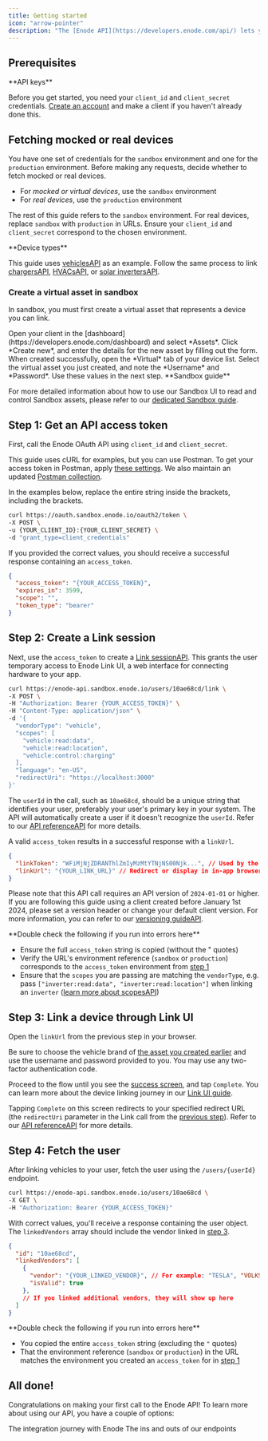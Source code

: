 ```yaml
---
title: Getting started
icon: "arrow-pointer"
description: "The [Enode API](https://developers.enode.com/api/) lets you connect to a wide range of green energy hardware. This guide demonstrates linking devices to a user and making your first API call by fetching the user."
---
```


## Prerequisites

<Warning>
**API keys**

Before you get started, you need your `client_id` and `client_secret` credentials. [Create an account](https://developers.enode.com/register) and make a client if you haven't already done this.
</Warning>

## Fetching mocked or real devices

You have one set of credentials for the `sandbox` environment and one for the `production` environment. Before making any requests, decide whether to fetch mocked or real devices.

- For *mocked or virtual devices*, use the `sandbox` environment
- For *real devices*, use the `production` environment

The rest of this guide refers to the `sandbox` environment. For real devices, replace `sandbox` with `production` in URLs. Ensure your `client_id` and `client_secret` correspond to the chosen environment.

<Info>
**Device types**

This guide uses [vehiclesAPI](https://developers.enode.com/api/reference#vehicles) as an example. Follow the same process to link [chargersAPI](https://developers.enode.com/api/reference#chargers), [HVACsAPI](https://developers.enode.com/api/reference#hvac), or [solar invertersAPI](https://developers.enode.com/api/reference#solar-inverters).
</Info>

### Create a virtual asset in sandbox

In sandbox, you must first create a virtual asset that represents a device you can link.

<Steps>
<Step>
Open your client in the [dashboard](https://developers.enode.com/dashboard) and select *Assets*.
</Step>
<Step>
Click *Create new*, and enter the details for the new asset by filling out the form.
</Step>
<Step>
When created successfully, open the *Virtual* tab of your device list.
</Step>
<Step>
Select the virtual asset you just created, and note the *Username* and *Password*. Use these values in the next step.
</Step>
</Steps>

<Info>
**Sandbox guide**

For more detailed information about how to use our Sandbox UI to read and control Sandbox assets, please refer to our [dedicated Sandbox guide](https://developers.enode.com/docs/sandbox).
</Info>

## Step 1: Get an API access token

First, call the Enode OAuth API using `client_id` and `client_secret`.

This guide uses cURL for examples, but you can use Postman. To get your access token in Postman, apply [these settings](https://developers.enode.com/images/postman_accesstoken.png). We also maintain an updated [Postman collection](https://enode-api.production.enode.io/postman/latest.json).

In the examples below, replace the entire string inside the brackets, including the brackets.

```bash
curl https://oauth.sandbox.enode.io/oauth2/token \
-X POST \
-u {YOUR_CLIENT_ID}:{YOUR_CLIENT_SECRET} \
-d "grant_type=client_credentials"
```

If you provided the correct values, you should receive a successful response containing an `access_token`.

```json
{
  "access_token": "{YOUR_ACCESS_TOKEN}",
  "expires_in": 3599,
  "scope": "",
  "token_type": "bearer"
}
```

## Step 2: Create a Link session

Next, use the `access_token` to create a [Link sessionAPI](https://developers.enode.com/api/reference#postUsersUseridLink). This grants the user temporary access to Enode Link UI, a web interface for connecting hardware to your app.

```bash
curl https://enode-api.sandbox.enode.io/users/10ae68cd/link \
-X POST \
-H "Authorization: Bearer {YOUR_ACCESS_TOKEN}" \
-H "Content-Type: application/json" \
-d '{
  "vendorType": "vehicle",
  "scopes": [
    "vehicle:read:data",
    "vehicle:read:location",
    "vehicle:control:charging"
  ],
  "language": "en-US",
  "redirectUri": "https://localhost:3000"
}'
```

The `userId` in the call, such as `10ae68cd`, should be a unique string that identifies your user, preferably your user's primary key in your system. The API will automatically create a user if it doesn't recognize the `userId`. Refer to our [API referenceAPI](https://developers.enode.com/api/reference#postUsersUseridLink) for more details.

A valid `access_token` results in a successful response with a `linkUrl`.

```json Link response
{
  "linkToken": "WFiMjNjZDRANThlZmIyMzMtYTNjNS00Njk...", // Used by the Link SDK
  "linkUrl": "{YOUR_LINK_URL}" // Redirect or display in in-app browser
}
```

Please note that this API call requires an API version of `2024-01-01` or higher. If you are following this guide using a client created before January 1st 2024, please set a version header or change your default client version. For more information, you can refer to our [versioning guideAPI](https://developers.enode.com/api/reference#versioning).

<Info>
**Double check the following if you run into errors here**

- Ensure the full `access_token` string is copied (without the " quotes)
- Verify the URL's environment reference (`sandbox` or `production`) corresponds to the `access_token` environment from [step 1](https://developers.enode.com/docs/getting-started#step-1-get-an-api-access-token)
- Ensure that the `scopes` you are passing are matching the `vendorType`, e.g. pass `["inverter:read:data", "inverter:read:location"]` when linking an `inverter` ([learn more about scopesAPI](https://developers.enode.com/api/reference#scopes))
</Info>

## Step 3: Link a device through Link UI

Open the `linkUrl` from the previous step in your browser.

Be sure to choose the vehicle brand of [the asset you created earlier](https://developers.enode.com/docs/getting-started#create-a-virtual-asset-in-sandbox) and use the username and password provided to you. You may use any two-factor authentication code.

Proceed to the flow until you see the [success screen](https://developers.enode.com/docs/link-ui/introduction#step-6-success), and tap `Complete`. You can learn more about the device linking journey in our [Link UI guide](https://developers.enode.com/docs/link-ui/introduction).

Tapping `Complete` on this screen redirects to your specified redirect URL (the `redirectUri` parameter in the Link call from the [previous step](https://developers.enode.com/docs/getting-started#step-2-create-a-link-session)). Refer to our [API referenceAPI](https://developers.enode.com/api/reference#postUsersUseridLink) for more details.

## Step 4: Fetch the user

After linking vehicles to your user, fetch the user using the `/users/{userId}` endpoint.

```bash
curl https://enode-api.sandbox.enode.io/users/10ae68cd \
-X GET \
-H "Authorization: Bearer {YOUR_ACCESS_TOKEN}"
```

With correct values, you'll receive a response containing the user object. The `linkedVendors` array should include the vendor linked in [step 3](https://developers.enode.com/docs/getting-started#step-3-link-a-vehicle-through-link-ui).

```json
{
  "id": "10ae68cd",
  "linkedVendors": [
    {
      "vendor": "{YOUR_LINKED_VENDOR}", // For example: "TESLA", "VOLKSWAGEN"
      "isValid": true
    },
    // If you linked additional vendors, they will show up here
  ]
}
```

<Info>
**Double check the following if you run into errors here**

- You copied the entire `access_token` string (excluding the `"` quotes)
- That the environment reference (`sandbox` or `production`) in the URL matches the environment you created an `access_token` for in [step 1](https://developers.enode.com/docs/getting-started#step-1-get-an-api-access-token)
</Info>

## All done!

Congratulations on making your first call to the Enode API! To learn more about using our API, you have a couple of options:

<Columns cols={2}>
<Card title="Read our integration guide" horizontal icon="book" href="https://developers.enode.com/docs/integration-guide/introduction">
	The integration journey with Enode
</Card>

<Card title="API reference" horizontal icon="globe" href="/api/reference#introduction">
  The ins and outs of our endpoints
</Card>
</Columns>
